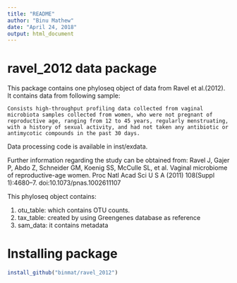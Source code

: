 ```yaml
---
title: "README"
author: "Binu Mathew"
date: "April 24, 2018"
output: html_document
---
```

# ravel_2012 data package

This package contains one phyloseq object of data from Ravel et al.(2012). It contains data from following sample:

    Consists high-throughput profiling data collected from vaginal microbiota samples collected from women, who were not pregnant of reproductive age, ranging from 12 to 45 years, regularly menstruating, with a history of sexual activity, and had not taken any antibiotic or antimycotic compounds in the past 30 days.
    
    
Data processing code is available in inst/exdata.

Further information regarding the study can be obtained from: Ravel J, Gajer P, Abdo Z, Schneider GM, Koenig SS, McCulle SL, et al. Vaginal microbiome of reproductive-age women. Proc Natl Acad Sci U S A (2011) 108(Suppl 1):4680–7. doi:10.1073/pnas.1002611107

This phyloseq object contains:

   1. otu_table: which contains OTU counts.
   2. tax_table: created by using Greengenes database as reference
   3. sam_data: it contains metadata



# Installing package 


```r
install_github("binmat/ravel_2012")
```

